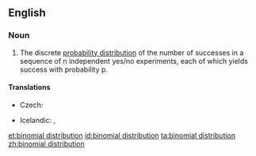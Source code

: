 ==English==
{{wikipedia}}
===Noun===
{{en-noun|sg=[[binomial]] [[distribution]]}}

# {{statistics}} The discrete [[probability distribution]] of the number of successes in a sequence of n independent yes/no experiments, each of which yields success with probability p.

====Translations====
{{trans-top|probability distribution}}
* Czech: {{t-|cs|binomické rozdělení|n}}
{{trans-mid}}
* Icelandic: {{t|is|tvíliðudreifing|f}},  {{t|is|tvíkostadreifing|f}}
{{trans-bottom}}

[[et:binomial distribution]]
[[id:binomial distribution]]
[[ta:binomial distribution]]
[[zh:binomial distribution]]